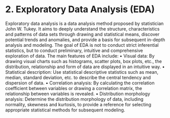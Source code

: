 # 2. Exploratory Data Analysis (EDA)

Exploratory data analysis is a data analysis method proposed by statistician John W. Tukey. It aims to deeply understand the structure, characteristics and patterns of data sets through drawing and statistical means, discover potential trends and anomalies, and provide a basis for subsequent in-depth analysis and modeling. The goal of EDA is not to conduct strict inferential statistics, but to conduct preliminary, intuitive and comprehensive exploration of data.
The main features of EDA include:
• Visual data: By drawing visual charts such as histograms, scatter plots, box plots, etc., the distribution, relationship and form of data are displayed in an intuitive way.
• Statistical description: Use statistical descriptive statistics such as mean, median, standard deviation, etc. to describe the central tendency and dispersion of data.
• Correlation analysis: By calculating the correlation coefficient between variables or drawing a correlation matrix, the relationship between variables is revealed.
• Distribution morphology analysis: Determine the distribution morphology of data, including normality, skewness and kurtosis, to provide a reference for selecting appropriate statistical methods for subsequent modeling.